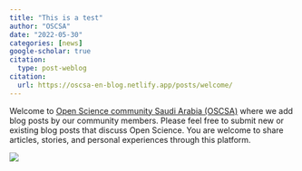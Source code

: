 ```yaml
---
title: "This is a test"
author: "OSCSA"
date: "2022-05-30"
categories: [news]
google-scholar: true
citation:
  type: post-weblog
citation:
  url: https://oscsa-en-blog.netlify.app/posts/welcome/
---
```


Welcome to [Open Science community Saudi Arabia (OSCSA)](https://osc-ksa.com/ar-index.html) where we add blog posts by our community members. Please feel free to submit new or existing blog posts that discuss Open Science. You are welcome to share articles, stories, and personal experiences through this platform.

![](open.png)



